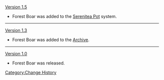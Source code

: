 [[Version 1.5]]
*Forest Boar  was added to the [[Serenitea Pot]] system.
----
[[Version 1.3]]
*Forest Boar  was added to the [[Archive]].
----
[[Version 1.0]]
*Forest Boar  was released.
<noinclude>[[Category:Change History]]</noinclude>